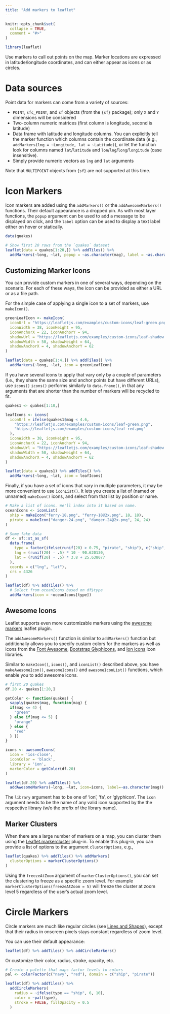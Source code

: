 ```yaml
---
title: "Add markers to leaflet"
---
```


```r
knitr::opts_chunk$set(
  collapse = TRUE,
  comment = "#>"
)
```

```r
library(leaflet)
```

Use markers to call out points on the map. Marker locations are expressed in latitude/longitude coordinates, and can either appear as icons or as circles.

# Data sources

Point data for markers can come from a variety of sources:

- `POINT`, `sfc_POINT`, and `sf` objects (from the `{sf}` package); only `X` and `Y` dimensions will be considered
- Two-column numeric matrices (first column is longitude, second is latitude)
- Data frame with latitude and longitude columns. You can explicitly tell the marker function which columns contain the coordinate data (e.g., `addMarkers(lng = ~Longitude, lat = ~Latitude)`), or let the function look for columns named `lat`/`latitude` and `lon`/`lng`/`long`/`longitude` (case insensitive).
- Simply provide numeric vectors as `lng` and `lat` arguments

Note that `MULTIPOINT` objects from `{sf}` are not supported at this time.

# Icon Markers

Icon markers are added using the `addMarkers()` or the `addAwesomeMarkers()` functions. Their default appearance is a dropped pin. As with most layer functions, the `popup` argument can be used to add a message to be displayed on click, and the `label` option can be used to display a text label either on hover or statically.

```r
data(quakes)

# Show first 20 rows from the `quakes` dataset
leaflet(data = quakes[1:20,]) %>% addTiles() %>%
  addMarkers(~long, ~lat, popup = ~as.character(mag), label = ~as.character(mag))
```

## Customizing Marker Icons

You can provide custom markers in one of several ways, depending on the scenario. For each of these ways, the icon can be provided as either a URL or as a file path.

For the simple case of applying a single icon to a set of markers, use `makeIcon()`.

```r
greenLeafIcon <- makeIcon(
  iconUrl = "https://leafletjs.com/examples/custom-icons/leaf-green.png",
  iconWidth = 38, iconHeight = 95,
  iconAnchorX = 22, iconAnchorY = 94,
  shadowUrl = "https://leafletjs.com/examples/custom-icons/leaf-shadow.png",
  shadowWidth = 50, shadowHeight = 64,
  shadowAnchorX = 4, shadowAnchorY = 62
)

leaflet(data = quakes[1:4,]) %>% addTiles() %>%
  addMarkers(~long, ~lat, icon = greenLeafIcon)
```

If you have several icons to apply that vary only by a couple of parameters (i.e., they share the same size and anchor points but have different URLs), use `icons()` `icons()` performs similarly to `data.frame()`, in that any arguments that are shorter than the number of markers will be recycled to fit.

```r
quakes1 <- quakes[1:10,]

leafIcons <- icons(
  iconUrl = ifelse(quakes1$mag < 4.6,
    "https://leafletjs.com/examples/custom-icons/leaf-green.png",
    "https://leafletjs.com/examples/custom-icons/leaf-red.png"
  ),
  iconWidth = 38, iconHeight = 95,
  iconAnchorX = 22, iconAnchorY = 94,
  shadowUrl = "https://leafletjs.com/examples/custom-icons/leaf-shadow.png",
  shadowWidth = 50, shadowHeight = 64,
  shadowAnchorX = 4, shadowAnchorY = 62
)

leaflet(data = quakes1) %>% addTiles() %>%
  addMarkers(~long, ~lat, icon = leafIcons)
```

Finally, if you have a set of icons that vary in multiple parameters, it may be more convenient to use `iconList()`. It lets you create a list of (named or unnamed) `makeIcon()` icons, and select from that list by position or name.

```r
# Make a list of icons. We'll index into it based on name.
oceanIcons <- iconList(
  ship = makeIcon("ferry-18.png", "ferry-18@2x.png", 18, 18),
  pirate = makeIcon("danger-24.png", "danger-24@2x.png", 24, 24)
)

# Some fake data
df <- sf::st_as_sf(
  data.frame(
    type = factor(ifelse(runif(20) > 0.75, "pirate", "ship"), c("ship", "pirate")),
    lng = (runif(20) - .5) * 10 - 90.620130,
    lat = (runif(20) - .5) * 3.8 + 25.638077
  ),
  coords = c("lng", "lat"),
  crs = 4326
)

leaflet(df) %>% addTiles() %>%
  # Select from oceanIcons based on df$type
  addMarkers(icon = ~oceanIcons[type])
```

## Awesome Icons

Leaflet supports even more customizable markers using the [awesome markers](https://github.com/lennardv2/Leaflet.awesome-markers) leaflet plugin.

The `addAwesomeMarkers()` function is similar to `addMarkers()` function but additionally allows you to specify custom colors for the markers as well as icons from the [Font Awesome](https://fontawesome.com/icons), [Bootstrap Glyphicons](https://getbootstrap.com/components/), and [Ion icons](https://ionic.io/ionicons) icon libraries.

Similar to `makeIcon()`, `icons()`, and `iconList()` described above, you have `makeAwesomeIcon()`, `awesomeIcons()` and `awesomeIconList()` functions, which enable you to add awesome icons.

```r
# first 20 quakes
df.20 <- quakes[1:20,]

getColor <- function(quakes) {
  sapply(quakes$mag, function(mag) {
  if(mag <= 4) {
    "green"
  } else if(mag <= 5) {
    "orange"
  } else {
    "red"
  } })
}

icons <- awesomeIcons(
  icon = 'ios-close',
  iconColor = 'black',
  library = 'ion',
  markerColor = getColor(df.20)
)

leaflet(df.20) %>% addTiles() %>%
  addAwesomeMarkers(~long, ~lat, icon=icons, label=~as.character(mag))

```

The `library` argument has to be one of 'ion', 'fa', or 'glyphicon'. The `icon` argument needs to be the name of any valid icon supported by the the respective library (w/o the prefix of the library name).

## Marker Clusters

When there are a large number of markers on a map, you can cluster them using the [Leaflet.markercluster](https://github.com/Leaflet/Leaflet.markercluster) plug-in. To enable this plug-in, you can provide a list of options to the argument `clusterOptions`, e.g.,

```r
leaflet(quakes) %>% addTiles() %>% addMarkers(
  clusterOptions = markerClusterOptions()
)
```

Using the `freezeAtZoom` argument of `markerClusterOptions()`, you can set the clustering to freeze as a specific zoom level. For example `markerClusterOptions(freezeAtZoom = 5)` will freeze the cluster at zoom level 5 regardless of the user's actual zoom level.

# Circle Markers

Circle markers are much like regular circles (see [Lines and Shapes](https://rstudio.github.io/leaflet/articles/shapes.html)), except that their radius in onscreen pixels stays constant regardless of zoom level.

You can use their default appearance:

```r
leaflet(df) %>% addTiles() %>% addCircleMarkers()
```

Or customize their color, radius, stroke, opacity, etc.

```r
# Create a palette that maps factor levels to colors
pal <- colorFactor(c("navy", "red"), domain = c("ship", "pirate"))

leaflet(df) %>% addTiles() %>%
  addCircleMarkers(
    radius = ~ifelse(type == "ship", 6, 10),
    color = ~pal(type),
    stroke = FALSE, fillOpacity = 0.5
  )
```
